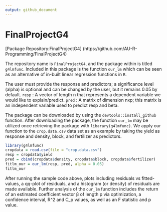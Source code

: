 ```yaml
---
output: github_document
---
```


# FinalProjectG4
[Package Repository:FinalProjectG4] (https://github.com/AU-R-Programming/FinalProjectG4)

The repository name is `FinalProjectG4`, and the package within is titled `g4lmfunc`. Included in this package is the function `our_lm` which can be seen as an alternative of in-built linear regression functions in `R`. 

The user must provide the response and predictors; a significance level (alpha) is optional and can be changed by the user, but it remains 0.05 by default.
`resp` : A vector of length n that represents a dependent variable we would like to explain/predict.
`pred` : A matrix of dimension nxp; this matrix is an independent variable used to predict resp and beta.

The package can be downloaded by using the `devtools::install_github` function. After downloading the package, the function `our_lm` may be utilized once retrieving the package with `libarary(g4lmfunc)`. We apply our function to the `crop.data.csv` data set as an example by taking the yield as response and density, block, and fertilizer as predictors.

```r
library(g4lmfunc)
cropdata = read.csv(file = "crop.data.csv")
resp = cropdata$yield
pred = cbind(cropdata$density, cropdata$block, cropdata$fertilizer)
fitlm_our = our_lm(resp, pred, alpha = 0.05)
fitlm_our
```

After running the sample code above, plots including residuals vs fitted-values, a qq-plot of residuals, and a histogram (or density) of residuals are made available. Further analysis of the `our_lm` function includes the return of an estimated coefficient vector β of length p via optimization, a confidence interval, R^2 and C_p values, as well as an F statistic and p value.
